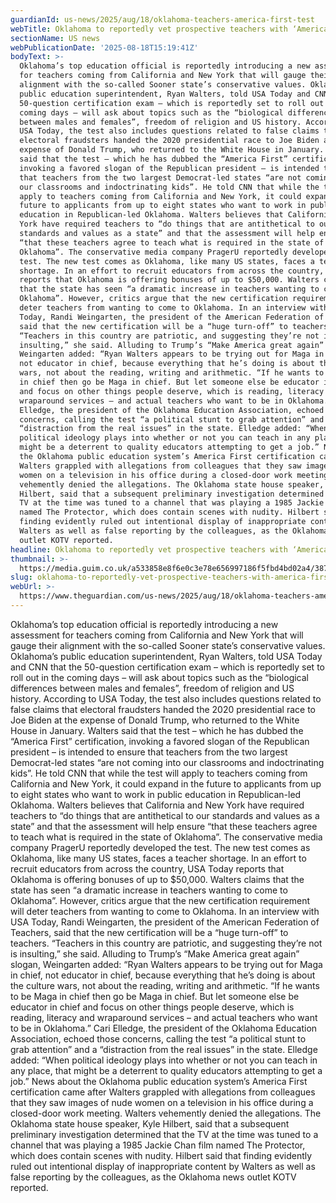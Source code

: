 ```yaml
---
guardianId: us-news/2025/aug/18/oklahoma-teachers-america-first-test
webTitle: Oklahoma to reportedly vet prospective teachers with ‘America first’ test
sectionName: US news
webPublicationDate: '2025-08-18T15:19:41Z'
bodyText: >-
  Oklahoma’s top education official is reportedly introducing a new assessment
  for teachers coming from California and New York that will gauge their
  alignment with the so-called Sooner state’s conservative values. Oklahoma’s
  public education superintendent, Ryan Walters, told USA Today and CNN that the
  50-question certification exam – which is reportedly set to roll out in the
  coming days – will ask about topics such as the “biological differences
  between males and females”, freedom of religion and US history. According to
  USA Today, the test also includes questions related to false claims that
  electoral fraudsters handed the 2020 presidential race to Joe Biden at the
  expense of Donald Trump, who returned to the White House in January. Walters
  said that the test – which he has dubbed the “America First” certification,
  invoking a favored slogan of the Republican president – is intended to ensure
  that teachers from the two largest Democrat-led states “are not coming into
  our classrooms and indoctrinating kids”. He told CNN that while the test will
  apply to teachers coming from California and New York, it could expand in the
  future to applicants from up to eight states who want to work in public
  education in Republican-led Oklahoma. Walters believes that California and New
  York have required teachers to “do things that are antithetical to our
  standards and values as a state” and that the assessment will help ensure
  “that these teachers agree to teach what is required in the state of
  Oklahoma”. The conservative media company PragerU reportedly developed the
  test. The new test comes as Oklahoma, like many US states, faces a teacher
  shortage. In an effort to recruit educators from across the country, USA Today
  reports that Oklahoma is offering bonuses of up to $50,000. Walters claims
  that the state has seen “a dramatic increase in teachers wanting to come to
  Oklahoma”. However, critics argue that the new certification requirement will
  deter teachers from wanting to come to Oklahoma. In an interview with USA
  Today, Randi Weingarten, the president of the American Federation of Teachers,
  said that the new certification will be a “huge turn-off” to teachers.
  “Teachers in this country are patriotic, and suggesting they’re not is
  insulting,” she said. Alluding to Trump’s “Make America great again” slogan,
  Weingarten added: “Ryan Walters appears to be trying out for Maga in chief,
  not educator in chief, because everything that he’s doing is about the culture
  wars, not about the reading, writing and arithmetic. “If he wants to be Maga
  in chief then go be Maga in chief. But let someone else be educator in chief
  and focus on other things people deserve, which is reading, literacy and
  wraparound services – and actual teachers who want to be in Oklahoma.” Cari
  Elledge, the president of the Oklahoma Education Association, echoed those
  concerns, calling the test “a political stunt to grab attention” and a
  “distraction from the real issues” in the state. Elledge added: “When
  political ideology plays into whether or not you can teach in any place, that
  might be a deterrent to quality educators attempting to get a job.” News about
  the Oklahoma public education system’s America First certification came after
  Walters grappled with allegations from colleagues that they saw images of nude
  women on a television in his office during a closed-door work meeting. Walters
  vehemently denied the allegations. The Oklahoma state house speaker, Kyle
  Hilbert, said that a subsequent preliminary investigation determined that the
  TV at the time was tuned to a channel that was playing a 1985 Jackie Chan film
  named The Protector, which does contain scenes with nudity. Hilbert said that
  finding evidently ruled out intentional display of inappropriate content by
  Walters as well as false reporting by the colleagues, as the Oklahoma news
  outlet KOTV reported.
headline: Oklahoma to reportedly vet prospective teachers with ‘America first’ test
thumbnail: >-
  https://media.guim.co.uk/a533858e8f6e0c3e78e656997186f5fbd4bd02a4/387_0_3866_3093/500.jpg
slug: oklahoma-to-reportedly-vet-prospective-teachers-with-america-first-test
webUrl: >-
  https://www.theguardian.com/us-news/2025/aug/18/oklahoma-teachers-america-first-test
---
```

Oklahoma’s top education official is reportedly introducing a new assessment for teachers coming from California and New York that will gauge their alignment with the so-called Sooner state’s conservative values. Oklahoma’s public education superintendent, Ryan Walters, told USA Today and CNN that the 50-question certification exam – which is reportedly set to roll out in the coming days – will ask about topics such as the “biological differences between males and females”, freedom of religion and US history. According to USA Today, the test also includes questions related to false claims that electoral fraudsters handed the 2020 presidential race to Joe Biden at the expense of Donald Trump, who returned to the White House in January. Walters said that the test – which he has dubbed the “America First” certification, invoking a favored slogan of the Republican president – is intended to ensure that teachers from the two largest Democrat-led states “are not coming into our classrooms and indoctrinating kids”. He told CNN that while the test will apply to teachers coming from California and New York, it could expand in the future to applicants from up to eight states who want to work in public education in Republican-led Oklahoma. Walters believes that California and New York have required teachers to “do things that are antithetical to our standards and values as a state” and that the assessment will help ensure “that these teachers agree to teach what is required in the state of Oklahoma”. The conservative media company PragerU reportedly developed the test. The new test comes as Oklahoma, like many US states, faces a teacher shortage. In an effort to recruit educators from across the country, USA Today reports that Oklahoma is offering bonuses of up to $50,000. Walters claims that the state has seen “a dramatic increase in teachers wanting to come to Oklahoma”. However, critics argue that the new certification requirement will deter teachers from wanting to come to Oklahoma. In an interview with USA Today, Randi Weingarten, the president of the American Federation of Teachers, said that the new certification will be a “huge turn-off” to teachers. “Teachers in this country are patriotic, and suggesting they’re not is insulting,” she said. Alluding to Trump’s “Make America great again” slogan, Weingarten added: “Ryan Walters appears to be trying out for Maga in chief, not educator in chief, because everything that he’s doing is about the culture wars, not about the reading, writing and arithmetic. “If he wants to be Maga in chief then go be Maga in chief. But let someone else be educator in chief and focus on other things people deserve, which is reading, literacy and wraparound services – and actual teachers who want to be in Oklahoma.” Cari Elledge, the president of the Oklahoma Education Association, echoed those concerns, calling the test “a political stunt to grab attention” and a “distraction from the real issues” in the state. Elledge added: “When political ideology plays into whether or not you can teach in any place, that might be a deterrent to quality educators attempting to get a job.” News about the Oklahoma public education system’s America First certification came after Walters grappled with allegations from colleagues that they saw images of nude women on a television in his office during a closed-door work meeting. Walters vehemently denied the allegations. The Oklahoma state house speaker, Kyle Hilbert, said that a subsequent preliminary investigation determined that the TV at the time was tuned to a channel that was playing a 1985 Jackie Chan film named The Protector, which does contain scenes with nudity. Hilbert said that finding evidently ruled out intentional display of inappropriate content by Walters as well as false reporting by the colleagues, as the Oklahoma news outlet KOTV reported.
